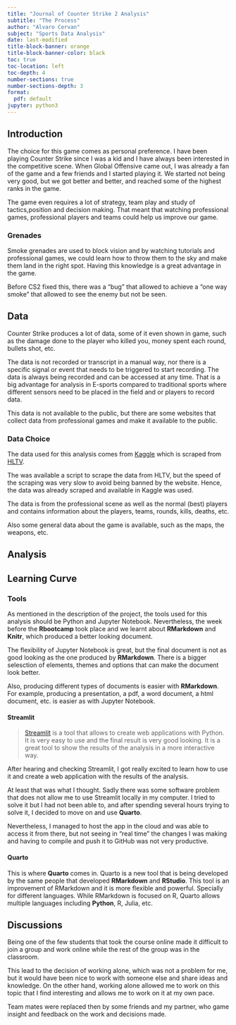 ```yaml
---
title: "Journal of Counter Strike 2 Analysis"
subtitle: "The Process"
author: "Alvaro Cervan"
subject: "Sports Data Analysis"
date: last-modified
title-block-banner: orange
title-block-banner-color: black
toc: true
toc-location: left
toc-depth: 4
number-sections: true
number-sections-depth: 3
format:
  pdf: default
jupyter: python3
---
```


## Introduction

The choice for this game comes as personal preference. I have been playing Counter Strike since I was a kid and I have always been interested in the competitive scene. When Global Offensive came out, I was already a fan of the game and a few friends and I started playing it. We started not being very good, but we got better and better, and reached some of the highest ranks in the game. 

The game even requires a lot of strategy, team play and study of tactics,position and decision making. That meant that watching professional games, professional players and teams could help us improve our game. 

::: {.callout-tip}
### Grenades
Smoke grenades are used to block vision and by watching tutorials and professional games, we could learn how to throw them to the sky and make them land in the right spot. Having this knowledge is a great advantage in the game.

Before CS2 fixed this, there was a "bug" that allowed to achieve a "one way smoke" that allowed to see the enemy but not be seen.
:::

## Data

Counter Strike produces a lot of data, some of it even shown in game, such as the damage done to the player who killed you, money spent each round, bullets shot, etc.

The data is not recorded or transcript in a manual way, nor there is a specific signal or event that needs to be triggered to start recording. The data is always being recorded and can be accessed at any time. That is a big advantage for analysis in E-sports compared to traditional sports where different sensors need to be placed in the field and or players to record data.

This data is not available to the public, but there are some websites that collect data from professional games and make it available to the public.

### Data Choice

The data used for this analysis comes from [Kaggle](https://www.kaggle.com) which is scraped from [HLTV](https://www.hltv.org).

::: {.callout-note}
The was available a script to scrape the data from HLTV, but the speed of the scraping was very slow to avoid being banned by the website. Hence, the data was already scraped and available in Kaggle was used.
:::

The data is from the professional scene as well as the normal (best) players and contains information about the players, teams, rounds, kills, deaths, etc.

Also some general data about the game is available, such as the maps, the weapons, etc. 

## Analysis

## Learning Curve

### Tools

As mentioned in the description of the project, the tools used for this analysis should be Python and Jupyter Notebook. Nevertheless, the week before the **Rbootcamp** took place and we learnt about **RMarkdown** and **Knitr**, which produced a better looking document.

The flexibility of Jupyter Notebook is great, but the final document is not as good looking as the one produced by **RMarkdown**. There is a bigger selesction of elements, themes and options that can make the document look better.

Also, producing different types of documents is easier with **RMarkdown**. For example, producing a presentation, a pdf, a word document, a html document, etc. is easier as with Jupyter Notebook.

#### Streamlit

> [Streamlit](https://streamlit.io/) is a tool that allows to create web applications with Python. It is very easy to use and the final result is very good looking. It is a great tool to show the results of the analysis in a more interactive way.

After hearing and checking Streamlit, I got really excited to learn how to use it and create a web application with the results of the analysis. 

At least that was what I thought. Sadly there was some software problem that does not allow me to use Streamlit locally in my computer. I tried to solve it but I had not been able to, and after spending several hours trying to solve it, I decided to move on and use **Quarto**.

Nevertheless, I managed to host the app in the cloud and was able to access it from there, but not seeing in "real time" the changes I was making and having to compile and push it to GitHub was not very productive.

#### Quarto

This is where **Quarto** comes in. Quarto is a new tool that is being developed by the same people that developed **RMarkdown** and **RStudio**. This tool is an improvement of RMarkdown and it is more flexible and powerful. Specially for different languages. While RMarkdown is focused on R, Quarto allows multiple languages including **Python**, R, Julia, etc. 

## Discussions

Being one of the few students that took the course online made it difficult to join a group and work online while the rest of the group was in the classroom.

This lead to the decision of working alone, which was not a problem for me, but it would have been nice to work with someone else and share ideas and knowledge. On the other hand, working alone allowed me to work on this topic that I find interesting and allows me to work on it at my own pace.

Team mates were replaced then by some friends and my partner, who game insight and feedback on the work and decisions made.